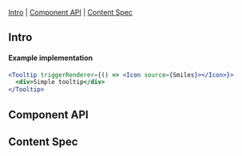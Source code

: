 
<Meta of={Stories} />

<Title>Tooltip</Title>

[Intro](#Intro) | [Component API](#ComponentAPI) | [Content Spec](#ContentSpec)

## Intro <a id="Intro" />

<Canvas of={Stories.Default} sourceState="none" />

#### Example implementation

```jsx
<Tooltip triggerRenderer={() => <Icon source={Smiles}></Icon>}>
  <div>Simple tooltip</div>
</Tooltip>
```

## Component API <a id="ComponentAPI" />

<ArgTypes of={Stories.Default} />

## Content Spec <a id="ContentSpec" />

<Figma
  showLink
  height="100%"
  url="https://www.figma.com/file/9FDwjR8lYvincseDkKypC4/Component-Documentations?type=design&node-id=97-24893&mode=dev"
/>
